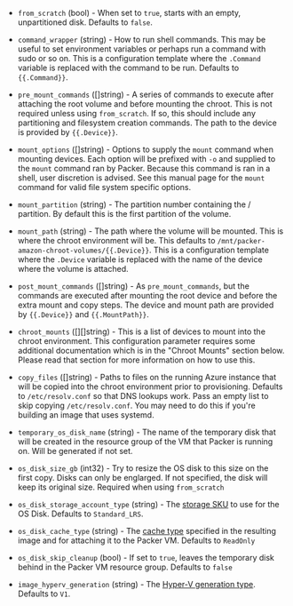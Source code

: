 <!-- Code generated from the comments of the Config struct in builder/azure/chroot/builder.go; DO NOT EDIT MANUALLY -->

- `from_scratch` (bool) - When set to `true`, starts with an empty, unpartitioned disk. Defaults to `false`.

- `command_wrapper` (string) - How to run shell commands. This may be useful to set environment variables or perhaps run
  a command with sudo or so on. This is a configuration template where the `.Command` variable
  is replaced with the command to be run. Defaults to `{{.Command}}`.

- `pre_mount_commands` ([]string) - A series of commands to execute after attaching the root volume and before mounting the chroot.
  This is not required unless using `from_scratch`. If so, this should include any partitioning
  and filesystem creation commands. The path to the device is provided by `{{.Device}}`.

- `mount_options` ([]string) - Options to supply the `mount` command when mounting devices. Each option will be prefixed with
  `-o` and supplied to the `mount` command ran by Packer. Because this command is ran in a shell,
  user discretion is advised. See this manual page for the `mount` command for valid file system specific options.

- `mount_partition` (string) - The partition number containing the / partition. By default this is the first partition of the volume.

- `mount_path` (string) - The path where the volume will be mounted. This is where the chroot environment will be. This defaults
  to `/mnt/packer-amazon-chroot-volumes/{{.Device}}`. This is a configuration template where the `.Device`
  variable is replaced with the name of the device where the volume is attached.

- `post_mount_commands` ([]string) - As `pre_mount_commands`, but the commands are executed after mounting the root device and before the
  extra mount and copy steps. The device and mount path are provided by `{{.Device}}` and `{{.MountPath}}`.

- `chroot_mounts` ([][]string) - This is a list of devices to mount into the chroot environment. This configuration parameter requires
  some additional documentation which is in the "Chroot Mounts" section below. Please read that section
  for more information on how to use this.

- `copy_files` ([]string) - Paths to files on the running Azure instance that will be copied into the chroot environment prior to
  provisioning. Defaults to `/etc/resolv.conf` so that DNS lookups work. Pass an empty list to skip copying
  `/etc/resolv.conf`. You may need to do this if you're building an image that uses systemd.

- `temporary_os_disk_name` (string) - The name of the temporary disk that will be created in the resource group of the VM that Packer is
  running on. Will be generated if not set.

- `os_disk_size_gb` (int32) - Try to resize the OS disk to this size on the first copy. Disks can only be englarged. If not specified,
  the disk will keep its original size. Required when using `from_scratch`

- `os_disk_storage_account_type` (string) - The [storage SKU](https://docs.microsoft.com/en-us/rest/api/compute/disks/createorupdate#diskstorageaccounttypes)
  to use for the OS Disk. Defaults to `Standard_LRS`.

- `os_disk_cache_type` (string) - The [cache type](https://docs.microsoft.com/en-us/rest/api/compute/images/createorupdate#cachingtypes)
  specified in the resulting image and for attaching it to the Packer VM. Defaults to `ReadOnly`

- `os_disk_skip_cleanup` (bool) - If set to `true`, leaves the temporary disk behind in the Packer VM resource group. Defaults to `false`

- `image_hyperv_generation` (string) - The [Hyper-V generation type](https://docs.microsoft.com/en-us/rest/api/compute/images/createorupdate#hypervgenerationtypes).
  Defaults to `V1`.
